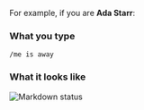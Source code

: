 For example, if you are **Ada Starr**:

### What you type

```
/me is away
```

### What it looks like

![Markdown status](../../../images/markdown-status.png)
